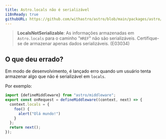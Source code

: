 ```yaml
---
title: Astro.locals não é serializável
i18nReady: true
githubURL: https://github.com/withastro/astro/blob/main/packages/astro/src/core/errors/errors-data.ts
---
```


> **LocalsNotSerializable**: As informações armazenadas em `Astro.locals` para o caminho "`HREF`" não são serializáveis. Certifique-se de armazenar apenas dados serializáveis. (E03034)

## O que deu errado?
Em modo de desenvolvimento, é lançado erro quando um usuário tenta armazenar algo que não é serializável em `locals`.

Por exemplo:
```ts
import {defineMiddleware} from "astro/middleware";
export const onRequest = defineMiddleware((context, next) => {
  context.locals = {
    foo() {
      alert("Olá mundo!")
    }
  };
  return next();
});
```